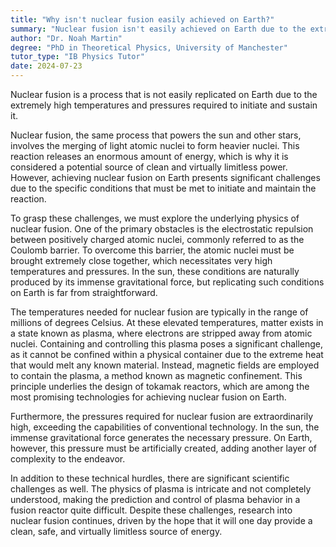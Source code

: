 ```yaml
---
title: "Why isn't nuclear fusion easily achieved on Earth?"
summary: "Nuclear fusion isn't easily achieved on Earth due to the extremely high temperatures and pressures required to initiate the process."
author: "Dr. Noah Martin"
degree: "PhD in Theoretical Physics, University of Manchester"
tutor_type: "IB Physics Tutor"
date: 2024-07-23
---
```


Nuclear fusion is a process that is not easily replicated on Earth due to the extremely high temperatures and pressures required to initiate and sustain it.

Nuclear fusion, the same process that powers the sun and other stars, involves the merging of light atomic nuclei to form heavier nuclei. This reaction releases an enormous amount of energy, which is why it is considered a potential source of clean and virtually limitless power. However, achieving nuclear fusion on Earth presents significant challenges due to the specific conditions that must be met to initiate and maintain the reaction.

To grasp these challenges, we must explore the underlying physics of nuclear fusion. One of the primary obstacles is the electrostatic repulsion between positively charged atomic nuclei, commonly referred to as the Coulomb barrier. To overcome this barrier, the atomic nuclei must be brought extremely close together, which necessitates very high temperatures and pressures. In the sun, these conditions are naturally produced by its immense gravitational force, but replicating such conditions on Earth is far from straightforward.

The temperatures needed for nuclear fusion are typically in the range of millions of degrees Celsius. At these elevated temperatures, matter exists in a state known as plasma, where electrons are stripped away from atomic nuclei. Containing and controlling this plasma poses a significant challenge, as it cannot be confined within a physical container due to the extreme heat that would melt any known material. Instead, magnetic fields are employed to contain the plasma, a method known as magnetic confinement. This principle underlies the design of tokamak reactors, which are among the most promising technologies for achieving nuclear fusion on Earth.

Furthermore, the pressures required for nuclear fusion are extraordinarily high, exceeding the capabilities of conventional technology. In the sun, the immense gravitational force generates the necessary pressure. On Earth, however, this pressure must be artificially created, adding another layer of complexity to the endeavor.

In addition to these technical hurdles, there are significant scientific challenges as well. The physics of plasma is intricate and not completely understood, making the prediction and control of plasma behavior in a fusion reactor quite difficult. Despite these challenges, research into nuclear fusion continues, driven by the hope that it will one day provide a clean, safe, and virtually limitless source of energy.
    